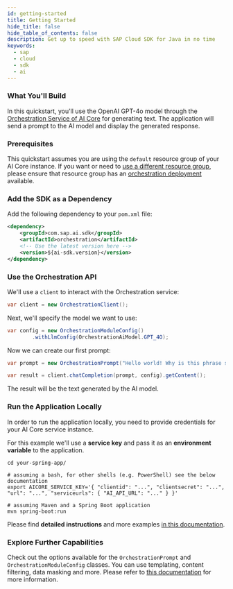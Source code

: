 ```yaml
---
id: getting-started
title: Getting Started
hide_title: false
hide_table_of_contents: false
description: Get up to speed with SAP Cloud SDK for Java in no time
keywords:
  - sap
  - cloud
  - sdk
  - ai
---
```


### What You'll Build

In this quickstart, you'll use the OpenAI GPT-4o model through the [Orchestration Service of AI Core](https://help.sap.com/docs/sap-ai-core/sap-ai-core-service-guide/orchestration) for generating text.
The application will send a prompt to the AI model and display the generated response.

### Prerequisites

This quickstart assumes you are using the `default` resource group of your AI Core instance.
If you want or need to [use a different resource group](/docs/java/guides/orchestration-chat-completion#create-a-client), please ensure that resource group has an [orchestration deployment](https://help.sap.com/docs/sap-ai-core/sap-ai-core-service-guide/create-deployment-for-orchestration) available.

### Add the SDK as a Dependency

Add the following dependency to your `pom.xml` file:

```xml
<dependency>
    <groupId>com.sap.ai.sdk</groupId>
    <artifactId>orchestration</artifactId>
    <!-- Use the latest version here -->
    <version>${ai-sdk.version}</version>
</dependency>
```

### Use the Orchestration API

We'll use a `client` to interact with the Orchestration service:

```java
var client = new OrchestrationClient();
```

Next, we'll specify the model we want to use:

```java
var config = new OrchestrationModuleConfig()
        .withLlmConfig(OrchestrationAiModel.GPT_4O);
```

Now we can create our first prompt:

```java
var prompt = new OrchestrationPrompt("Hello world! Why is this phrase so famous?");

var result = client.chatCompletion(prompt, config).getContent();
```

The result will be the text generated by the AI model.

### Run the Application Locally

In order to run the application locally, you need to provide credentials for your AI Core service instance.

For this example we'll use a **service key** and pass it as an **environment variable** to the application.

```shell
cd your-spring-app/

# assuming a bash, for other shells (e.g. PowerShell) see the below documentation
export AICORE_SERVICE_KEY='{ "clientid": "...", "clientsecret": "...", "url": "...", "serviceurls": { "AI_API_URL": "..." } }'

# assuming Maven and a Spring Boot application
mvn spring-boot:run
```

Please find **detailed instructions** and more examples [in this documentation](guides/connecting-to-ai-core#using-the-aicore_service_key-environment-variable).

### Explore Further Capabilities

Check out the options available for the `OrchestrationPrompt` and `OrchestrationModuleConfig` classes.
You can use templating, content filtering, data masking and more.
Please refer to [this documentation](guides/orchestration-chat-completion) for more information.
